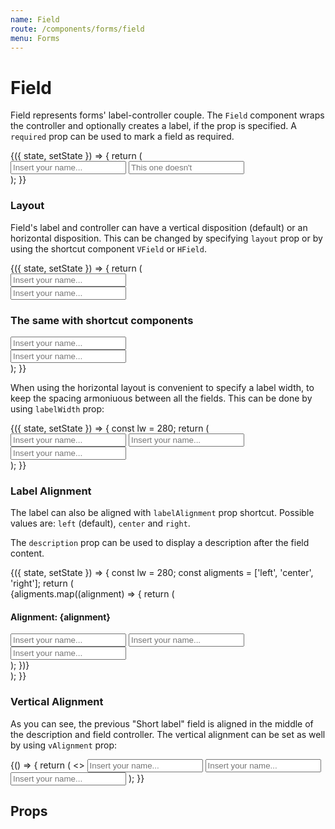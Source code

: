```yaml
---
name: Field
route: /components/forms/field
menu: Forms
---
```





# Field

Field represents forms' label-controller couple.
The `Field` component wraps the controller and optionally creates a label, if the prop is specified.
A `required` prop can be used to mark a field as required.

<Playground>
    <FormsStoryWrapper>
        {({ state, setState }) => {
            return (
                <div style={{ width: 400 }}>
                    <Field label="This field has a label" required={true}>
                        <Input placeholder="Insert your name..." />
                    </Field>
                    <Field>
                        <Input placeholder="This one doesn't" />
                    </Field>
                </div>
            );
        }}
    </FormsStoryWrapper>
</Playground>

### Layout

Field's label and controller can have a vertical disposition (default) or an horizontal disposition.
This can be changed by specifying `layout` prop or by using the shortcut component `VField` or `HField`.

<Playground>
    <FormsStoryWrapper>
        {({ state, setState }) => {
            return (
                <div style={{ width: 400 }}>
                    <div>
                        <Field label="Vertical layout label">
                            <Input placeholder="Insert your name..." />
                        </Field>
                    </div>
                    <div>
                        <Field label="Horizontal layout label" layout="horizontal">
                            <Input placeholder="Insert your name..." />
                        </Field>
                    </div>
                    <h3>The same with shortcut components</h3>
                    <div>
                        <VField label="Vertical layout label">
                            <Input placeholder="Insert your name..." />
                        </VField>
                    </div>
                    <div>
                        <HField label="Horizontal layout label">
                            <Input placeholder="Insert your name..." />
                        </HField>
                    </div>
                </div>
            );
        }}
    </FormsStoryWrapper>
</Playground>

When using the horizontal layout is convenient to specify a label width,
to keep the spacing armoniuous between all the fields.
This can be done by using `labelWidth` prop:

<Playground>
    <FormsStoryWrapper>
        {({ state, setState }) => {
            const lw = 280;
            return (
                <div style={{ width: 500 }}>
                    <HField labelWidth={lw} label="Horizontal layout label">
                        <Input placeholder="Insert your name..." />
                    </HField>
                    <HField labelWidth={lw} label="Short label">
                        <Input placeholder="Insert your name..." />
                    </HField>
                    <HField labelWidth={lw} label="Very very long field label for input field">
                        <Input placeholder="Insert your name..." />
                    </HField>
                </div>
            );
        }}
    </FormsStoryWrapper>
</Playground>

### Label Alignment

The label can also be aligned with `labelAlignment` prop shortcut.
Possible values are: `left` (default), `center` and `right`.

The `description` prop can be used to display a description after the field content.

<Playground format={false}>
    <FormsStoryWrapper>
        {({ state, setState }) => {
            const lw = 280;
            const aligments = ['left', 'center', 'right'];
            return (
                <div style={{ width: 500 }}>
                    {aligments.map((alignment) => {
                        return (
                            <div key={alignment} className="m-b-20">
                                <h4>
                                    Alignment: <Monospace>{alignment}</Monospace>
                                </h4>
                                <HField
                                    labelWidth={lw}
                                    labelAlignment={alignment}
                                    label="Horizontal layout label"
                                >
                                    <Input placeholder="Insert your name..." />
                                </HField>
                                <HField
                                    labelWidth={lw}
                                    labelAlignment={alignment}
                                    label="Short label"
                                    description="This is a short label used to describe the field content."
                                >
                                    <Input placeholder="Insert your name..." />
                                </HField>
                                <HField
                                    labelWidth={lw}
                                    labelAlignment={alignment}
                                    label="Very very long field label for input field"
                                >
                                    <Input placeholder="Insert your name..." />
                                </HField>
                            </div>
                        );
                    })}
                </div>
            );
        }}
    </FormsStoryWrapper>
</Playground>

### Vertical Alignment

As you can see, the previous "Short label" field is aligned in the middle of the description and field controller.
The vertical alignment can be set as well by using `vAlignment` prop:

<Playground format={false}>
    <FormsStoryWrapper>
        {() => {
            return (
                <>
                    <HField
                        vAlignment="top"
                        labelWidth={100}
                        label="Short label"
                        description="This is a short label used to describe the field content."
                    >
                        <Input placeholder="Insert your name..." />
                    </HField>
                    <HField
                        vAlignment="middle"
                        labelWidth={100}
                        label="Short label"
                        description="This is a short label used to describe the field content."
                    >
                        <Input placeholder="Insert your name..." />
                    </HField>
                    <HField
                        vAlignment="bottom"
                        labelWidth={100}
                        label="Short label"
                        description="This is a short label used to describe the field content."
                    >
                        <Input placeholder="Insert your name..." />
                    </HField>
                </>
            );
        }}
    </FormsStoryWrapper>
</Playground>

## Props

<Props of={Field} />
